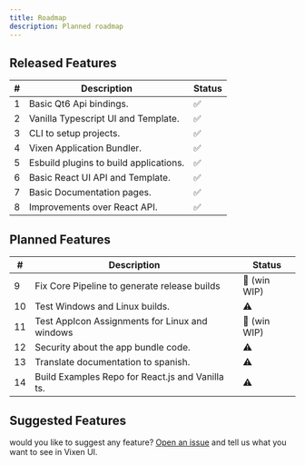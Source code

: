 ```yaml
---
title: Roadmap
description: Planned roadmap
---
```


## Released Features

| #   |           Description                      | Status |
| --- | ------------------------------------------ | ------ |
| 1   | Basic Qt6 Api bindings.                    | ✅     |
| 2   | Vanilla Typescript UI and Template.        | ✅     |
| 3   | CLI to setup projects.                     | ✅     |
| 4   | Vixen Application Bundler.                 | ✅     |
| 5   | Esbuild plugins to build applications.     | ✅     |
| 6   | Basic React UI API and Template.           | ✅     |
| 7   | Basic Documentation pages.                 | ✅     |
| 8   | Improvements over React API.               | ✅     |

## Planned Features

| #   |           Description                            | Status          |
| --- | ------------------------------------------------ | --------------- |
| 9   | Fix Core Pipeline to generate release builds     | 🔸 (win WIP)    |
| 10  | Test Windows and Linux builds.                   | ⚠️               |
| 11  | Test AppIcon Assignments for Linux and windows   | 🔸 (win WIP)    |
| 12  | Security about the app bundle code.              | ⚠️               |
| 13  | Translate documentation to spanish.              | ⚠️               |
| 14  | Build Examples Repo for React.js and Vanilla ts. | ⚠️               |

## Suggested Features

would you like to suggest any feature? [Open an issue](https://github.com/vixen-js/core/issues) and tell us what you want to see in Vixen UI.
